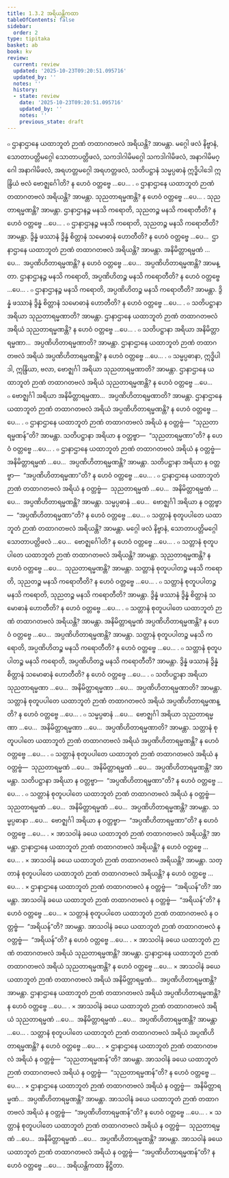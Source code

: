 ```yaml
---
title: 1.3.2 အရိယန္တိကထာ
tableOfContents: false
sidebar:
  order: 2
type: tipitaka
basket: ab
book: kv
review:
  current: review
  updated: '2025-10-23T09:20:51.095716'
  updated_by: ''
  notes: ''
  history:
  - state: review
    date: '2025-10-23T09:20:51.095716'
    updated_by: ''
    notes: ''
    previous_state: draft
---
```



<ReviewStatus review={frontmatter.review} showDetails={true} />

<HypothesisAnnotation frontmatter={frontmatter} />

<DynamicBreadcrumb />

<Division number="357" book="kv" e="ch" v="32" p="177">

<Paragraph number="1107" book="kv">
๐ ဌာနာဌာနေ ယထာဘူတံ ဉာဏံ တထာဂတဗလံ အရိယန္တိ? အာမန္တာ. မဂ္ဂေါ ဖလံ နိဗ္ဗာနံ, သောတာပတ္တိမဂ္ဂေါ သောတာပတ္တိဖလံ, သကဒါဂါမိမဂ္ဂေါ သကဒါဂါမိဖလံ, အနာဂါမိမဂ္ဂေါ အနာဂါမိဖလံ, အရဟတ္တမဂ္ဂေါ အရဟတ္တဖလံ, သတိပဋ္ဌာနံ သမ္မပ္ပဓာနံ ဣဒ္ဓိပါဒေါ ဣန္ဒြိယံ ဗလံ ဗောဇ္ဈင်္ဂေါတိ? န ဟေဝံ ဝတ္တဗ္ဗေ …ပေ… .
</Paragraph>

<Paragraph number="1108" book="kv">
๐ ဌာနာဌာနေ ယထာဘူတံ ဉာဏံ တထာဂတဗလံ အရိယန္တိ? အာမန္တာ. သုညတာရမ္မဏန္တိ? န ဟေဝံ ဝတ္တဗ္ဗေ …ပေ… . သုညတာရမ္မဏန္တိ? အာမန္တာ. ဌာနာဌာနဉ္စ မနသိ ကရောတိ, သုညတဉ္စ မနသိ ကရောတီတိ? န ဟေဝံ ဝတ္တဗ္ဗေ …ပေ… .
</Paragraph>

<Paragraph number="1109" book="kv">
๐ ဌာနာဌာနဉ္စ မနသိ ကရောတိ, သုညတဉ္စ မနသိ ကရောတီတိ? အာမန္တာ. ဒွိန္နံ ဖဿာနံ ဒွိန္နံ စိတ္တာနံ သမောဓာနံ ဟောတီတိ? န ဟေဝံ ဝတ္တဗ္ဗေ …ပေ…  ဌာနာဌာနေ ယထာဘူတံ ဉာဏံ တထာဂတဗလံ အရိယန္တိ? အာမန္တာ. အနိမိတ္တာရမ္မဏံ …ပေ…  အပ္ပဏိဟိတာရမ္မဏန္တိ? န ဟေဝံ ဝတ္တဗ္ဗေ …ပေ…  အပ္ပဏိဟိတာရမ္မဏန္တိ? အာမန္တာ. ဌာနာဌာနဉ္စ မနသိ ကရောတိ, အပ္ပဏိဟိတဉ္စ မနသိ ကရောတီတိ? န ဟေဝံ ဝတ္တဗ္ဗေ …ပေ… .
</Paragraph>

<Paragraph number="1110" book="kv">
๐ ဌာနာဌာနဉ္စ မနသိ ကရောတိ, အပ္ပဏိဟိတဉ္စ မနသိ ကရောတီတိ? အာမန္တာ. ဒွိန္နံ ဖဿာနံ ဒွိန္နံ စိတ္တာနံ သမောဓာနံ ဟောတီတိ? န ဟေဝံ ဝတ္တဗ္ဗေ …ပေ… .
</Paragraph>

</Division>
<Division number="358" book="kv" e="ch" v="32" p="178">

<Paragraph number="1111" book="kv">
๐ သတိပဋ္ဌာနာ အရိယာ သုညတာရမ္မဏာတိ? အာမန္တာ. ဌာနာဌာနေ ယထာဘူတံ ဉာဏံ တထာဂတဗလံ အရိယံ သုညတာရမ္မဏန္တိ? န ဟေဝံ ဝတ္တဗ္ဗေ …ပေ… .
</Paragraph>

<Paragraph number="1112" book="kv">
๐ သတိပဋ္ဌာနာ အရိယာ အနိမိတ္တာရမ္မဏာ…  အပ္ပဏိဟိတာရမ္မဏာတိ? အာမန္တာ. ဌာနာဌာနေ ယထာဘူတံ ဉာဏံ တထာဂတဗလံ အရိယံ အပ္ပဏိဟိတာရမ္မဏန္တိ? န ဟေဝံ ဝတ္တဗ္ဗေ …ပေ… .
</Paragraph>

<Paragraph number="1113" book="kv">
๐ သမ္မပ္ပဓာနာ, ဣဒ္ဓိပါဒါ, ဣန္ဒြိယာ, ဗလာ, ဗောဇ္ဈင်္ဂါ အရိယာ သုညတာရမ္မဏာတိ? အာမန္တာ. ဌာနာဌာနေ ယထာဘူတံ ဉာဏံ တထာဂတဗလံ အရိယံ သုညတာရမ္မဏန္တိ? န ဟေဝံ ဝတ္တဗ္ဗေ …ပေ…
</Paragraph>

<Paragraph number="1114" book="kv">
๐ ဗောဇ္ဈင်္ဂါ အရိယာ အနိမိတ္တာရမ္မဏာ…  အပ္ပဏိဟိတာရမ္မဏာတိ? အာမန္တာ. ဌာနာဌာနေ ယထာဘူတံ ဉာဏံ တထာဂတဗလံ အရိယံ အပ္ပဏိဟိတာရမ္မဏန္တိ? န ဟေဝံ ဝတ္တဗ္ဗေ …ပေ… .
</Paragraph>

</Division>
<Division number="359" book="kv" e="ch" v="32" p="178">

<Paragraph number="1115" book="kv">
๐ ဌာနာဌာနေ ယထာဘူတံ ဉာဏံ တထာဂတဗလံ အရိယံ န ဝတ္တဗ္ဗံ—  “သုညတာရမ္မဏန်”တိ? အာမန္တာ. သတိပဋ္ဌာနာ အရိယာ န ဝတ္တဗ္ဗာ—  “သုညတာရမ္မဏာ”တိ? န ဟေဝံ ဝတ္တဗ္ဗေ …ပေ… .
</Paragraph>

<Paragraph number="1116" book="kv">
๐ ဌာနာဌာနေ ယထာဘူတံ ဉာဏံ တထာဂတဗလံ အရိယံ န ဝတ္တဗ္ဗံ—  အနိမိတ္တာရမ္မဏံ …ပေ…  အပ္ပဏိဟိတာရမ္မဏန္တိ? အာမန္တာ. သတိပဋ္ဌာနာ အရိယာ န ဝတ္တဗ္ဗာ—  “အပ္ပဏိဟိတာရမ္မဏာ”တိ? န ဟေဝံ ဝတ္တဗ္ဗေ …ပေ… .
</Paragraph>

<Paragraph number="1117" book="kv">
๐ ဌာနာဌာနေ ယထာဘူတံ ဉာဏံ တထာဂတဗလံ အရိယံ န ဝတ္တဗ္ဗံ—  သုညတာရမ္မဏံ …ပေ…  အနိမိတ္တာရမ္မဏံ …ပေ…  အပ္ပဏိဟိတာရမ္မဏန္တိ? အာမန္တာ. သမ္မပ္ပဓာနံ …ပေ…  ဗောဇ္ဈင်္ဂါ အရိယာ န ဝတ္တဗ္ဗာ—  “အပ္ပဏိဟိတာရမ္မဏာ”တိ? န ဟေဝံ ဝတ္တဗ္ဗေ …ပေ…
</Paragraph>

</Division>
<Division number="360" book="kv" e="ch" v="32" p="179">

<Paragraph number="1118" book="kv">
๐ သတ္တာနံ စုတူပပါတေ ယထာဘူတံ ဉာဏံ တထာဂတဗလံ အရိယန္တိ? အာမန္တာ. မဂ္ဂေါ ဖလံ နိဗ္ဗာနံ, သောတာပတ္တိမဂ္ဂေါ သောတာပတ္တိဖလံ …ပေ…  ဗောဇ္ဈင်္ဂေါတိ? န ဟေဝံ ဝတ္တဗ္ဗေ …ပေ… .
</Paragraph>

<Paragraph number="1119" book="kv">
๐ သတ္တာနံ စုတူပပါတေ ယထာဘူတံ ဉာဏံ တထာဂတဗလံ အရိယန္တိ? အာမန္တာ. သုညတာရမ္မဏန္တိ? န ဟေဝံ ဝတ္တဗ္ဗေ …ပေ…  သုညတာရမ္မဏန္တိ? အာမန္တာ. သတ္တာနံ စုတူပပါတဉ္စ မနသိ ကရောတိ, သုညတဉ္စ မနသိ ကရောတီတိ? န ဟေဝံ ဝတ္တဗ္ဗေ …ပေ… .
</Paragraph>

<Paragraph number="1120" book="kv">
๐ သတ္တာနံ စုတူပပါတဉ္စ မနသိ ကရောတိ, သုညတဉ္စ မနသိ ကရောတီတိ? အာမန္တာ. ဒွိန္နံ ဖဿာနံ ဒွိန္နံ စိတ္တာနံ သမောဓာနံ ဟောတီတိ? န ဟေဝံ ဝတ္တဗ္ဗေ …ပေ… .
</Paragraph>

<Paragraph number="1121" book="kv">
๐ သတ္တာနံ စုတူပပါတေ ယထာဘူတံ ဉာဏံ တထာဂတဗလံ အရိယန္တိ? အာမန္တာ. အနိမိတ္တာရမ္မဏံ အပ္ပဏိဟိတာရမ္မဏန္တိ? န ဟေဝံ ဝတ္တဗ္ဗေ …ပေ…  အပ္ပဏိဟိတာရမ္မဏန္တိ? အာမန္တာ. သတ္တာနံ စုတူပပါတဉ္စ မနသိ ကရောတိ, အပ္ပဏိဟိတဉ္စ မနသိ ကရောတီတိ? န ဟေဝံ ဝတ္တဗ္ဗေ …ပေ… .
</Paragraph>

<Paragraph number="1122" book="kv">
๐ သတ္တာနံ စုတူပပါတဉ္စ မနသိ ကရောတိ, အပ္ပဏိဟိတဉ္စ မနသိ ကရောတီတိ? အာမန္တာ. ဒွိန္နံ ဖဿာနံ ဒွိန္နံ စိတ္တာနံ သမောဓာနံ ဟောတီတိ? န ဟေဝံ ဝတ္တဗ္ဗေ …ပေ… .
</Paragraph>

</Division>
<Division number="361" book="kv" e="ch" v="32" p="179">

<Paragraph number="1123" book="kv">
๐ သတိပဋ္ဌာနာ အရိယာ သုညတာရမ္မဏာ …ပေ…  အနိမိတ္တာရမ္မဏာ …ပေ…  အပ္ပဏိဟိတာရမ္မဏာတိ? အာမန္တာ. သတ္တာနံ စုတူပပါတေ ယထာဘူတံ ဉာဏံ တထာဂတဗလံ အရိယံ အပ္ပဏိဟိတာရမ္မဏန္တိ? န ဟေဝံ ဝတ္တဗ္ဗေ …ပေ… .
</Paragraph>

<Paragraph number="1124" book="kv">
๐ သမ္မပ္ပဓာနံ …ပေ…  ဗောဇ္ဈင်္ဂါ အရိယာ သုညတာရမ္မဏာ …ပေ…  အနိမိတ္တာရမ္မဏာ …ပေ…  အပ္ပဏိဟိတာရမ္မဏာတိ? အာမန္တာ. သတ္တာနံ စုတူပပါတေ ယထာဘူတံ ဉာဏံ တထာဂတဗလံ အရိယံ အပ္ပဏိဟိတာရမ္မဏန္တိ? န ဟေဝံ ဝတ္တဗ္ဗေ …ပေ… .
</Paragraph>

<Paragraph number="1125" book="kv">
๐ သတ္တာနံ စုတူပပါတေ ယထာဘူတံ ဉာဏံ တထာဂတဗလံ အရိယံ န ဝတ္တဗ္ဗံ—  သုညတာရမ္မဏံ …ပေ…  အနိမိတ္တာရမ္မဏံ …ပေ…  အပ္ပဏိဟိတာရမ္မဏန္တိ? အာမန္တာ. သတိပဋ္ဌာနာ အရိယာ န ဝတ္တဗ္ဗာ—  “အပ္ပဏိဟိတာရမ္မဏာ”တိ? န ဟေဝံ ဝတ္တဗ္ဗေ …ပေ… .
</Paragraph>

</Division>
<Division number="362" book="kv" e="ch" v="32" p="180">

<Paragraph number="1126" book="kv">
๐ သတ္တာနံ စုတူပပါတေ ယထာဘူတံ ဉာဏံ တထာဂတဗလံ အရိယံ န ဝတ္တဗ္ဗံ—  သုညတာရမ္မဏံ …ပေ…  အနိမိတ္တာရမ္မဏံ …ပေ…  အပ္ပဏိဟိတာရမ္မဏန္တိ? အာမန္တာ. သမ္မပ္ပဓာနာ …ပေ…  ဗောဇ္ဈင်္ဂါ အရိယာ န ဝတ္တဗ္ဗာ—  “အပ္ပဏိဟိတာရမ္မဏာ”တိ? န ဟေဝံ ဝတ္တဗ္ဗေ …ပေ… .
</Paragraph>

<Paragraph number="1127" book="kv">
× အာသဝါနံ ခယေ ယထာဘူတံ ဉာဏံ တထာဂတဗလံ အရိယန္တိ? အာမန္တာ. ဌာနာဌာနေ ယထာဘူတံ ဉာဏံ တထာဂတဗလံ အရိယန္တိ? န ဟေဝံ ဝတ္တဗ္ဗေ …ပေ… .
</Paragraph>

<Paragraph number="1128" book="kv">
× အာသဝါနံ ခယေ ယထာဘူတံ ဉာဏံ တထာဂတဗလံ အရိယန္တိ? အာမန္တာ. သတ္တာနံ စုတူပပါတေ ယထာဘူတံ ဉာဏံ တထာဂတဗလံ အရိယန္တိ? န ဟေဝံ ဝတ္တဗ္ဗေ …ပေ… .
</Paragraph>

<Paragraph number="1129" book="kv">
× ဌာနာဌာနေ ယထာဘူတံ ဉာဏံ တထာဂတဗလံ န ဝတ္တဗ္ဗံ—  “အရိယန်”တိ? အာမန္တာ. အာသဝါနံ ခယေ ယထာဘူတံ ဉာဏံ တထာဂတဗလံ န ဝတ္တဗ္ဗံ—  “အရိယန်”တိ? န ဟေဝံ ဝတ္တဗ္ဗေ …ပေ…
</Paragraph>

<Paragraph number="1130" book="kv">
× သတ္တာနံ စုတူပပါတေ ယထာဘူတံ ဉာဏံ တထာဂတဗလံ န ဝတ္တဗ္ဗံ—  “အရိယန်”တိ? အာမန္တာ. အာသဝါနံ ခယေ ယထာဘူတံ ဉာဏံ တထာဂတဗလံ န ဝတ္တဗ္ဗံ—  “အရိယန်”တိ? န ဟေဝံ ဝတ္တဗ္ဗေ …ပေ… .
</Paragraph>

<Paragraph number="1131" book="kv">
× အာသဝါနံ ခယေ ယထာဘူတံ ဉာဏံ တထာဂတဗလံ အရိယံ သုညတာရမ္မဏန္တိ? အာမန္တာ. ဌာနာဌာနေ ယထာဘူတံ ဉာဏံ တထာဂတဗလံ အရိယံ သုညတာရမ္မဏန္တိ? န ဟေဝံ ဝတ္တဗ္ဗေ …ပေ…
</Paragraph>

<Paragraph number="1132" book="kv">
× အာသဝါနံ ခယေ ယထာဘူတံ ဉာဏံ တထာဂတဗလံ အရိယံ အနိမိတ္တာရမ္မဏံ…  အပ္ပဏိဟိတာရမ္မဏန္တိ? အာမန္တာ. ဌာနာဌာနေ ယထာဘူတံ ဉာဏံ တထာဂတဗလံ အရိယံ အပ္ပဏိဟိတာရမ္မဏန္တိ? န ဟေဝံ ဝတ္တဗ္ဗေ …ပေ… .
</Paragraph>

<Paragraph number="1133" book="kv">
× အာသဝါနံ ခယေ ယထာဘူတံ ဉာဏံ တထာဂတဗလံ အရိယံ သုညတာရမ္မဏံ …ပေ…  အနိမိတ္တာရမ္မဏံ …ပေ…  အပ္ပဏိဟိတာရမ္မဏန္တိ? အာမန္တာ …ပေ… . သတ္တာနံ စုတူပပါတေ ယထာဘူတံ ဉာဏံ တထာဂတဗလံ အရိယံ အပ္ပဏိဟိတာရမ္မဏန္တိ? န ဟေဝံ ဝတ္တဗ္ဗေ …ပေ… .
</Paragraph>

<Paragraph number="1134" book="kv">
× ဌာနာဌာနေ ယထာဘူတံ ဉာဏံ တထာဂတဗလံ အရိယံ န ဝတ္တဗ္ဗံ—  “သုညတာရမ္မဏန်”တိ? အာမန္တာ. အာသဝါနံ ခယေ ယထာဘူတံ ဉာဏံ တထာဂတဗလံ အရိယံ န ဝတ္တဗ္ဗံ—  “သုညတာရမ္မဏန်”တိ? န ဟေဝံ ဝတ္တဗ္ဗေ …ပေ… .
</Paragraph>

<Paragraph number="1135" book="kv">
× ဌာနာဌာနေ ယထာဘူတံ ဉာဏံ တထာဂတဗလံ အရိယံ န ဝတ္တဗ္ဗံ—  အနိမိတ္တာရမ္မဏံ…  အပ္ပဏိဟိတာရမ္မဏန္တိ? အာမန္တာ. အာသဝါနံ ခယေ ယထာဘူတံ ဉာဏံ တထာဂတဗလံ အရိယံ န ဝတ္တဗ္ဗံ—  “အပ္ပဏိဟိတာရမ္မဏန်”တိ? န ဟေဝံ ဝတ္တဗ္ဗေ …ပေ… .
</Paragraph>

<Paragraph number="1136" book="kv">
× သတ္တာနံ စုတူပပါတေ ယထာဘူတံ ဉာဏံ တထာဂတဗလံ အရိယံ န ဝတ္တဗ္ဗံ—  သုညတာရမ္မဏံ …ပေ…  အနိမိတ္တာရမ္မဏံ …ပေ…  အပ္ပဏိဟိတာရမ္မဏန္တိ? အာမန္တာ. အာသဝါနံ ခယေ ယထာဘူတံ ဉာဏံ တထာဂတဗလံ အရိယံ န ဝတ္တဗ္ဗံ—  “အပ္ပဏိဟိတာရမ္မဏန်”တိ? န ဟေဝံ ဝတ္တဗ္ဗေ …ပေ… .

</Paragraph>
</Division>

<Paragraph number="1137" type="center" book="kv">
အရိယန္တိကထာ နိဋ္ဌိတာ.
</Paragraph>